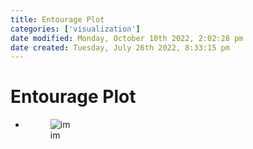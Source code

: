 ```yaml
---
title: Entourage Plot
categories: ['visualization']
date modified: Monday, October 10th 2022, 2:02:28 pm
date created: Tuesday, July 26th 2022, 8:33:15 pm
---
```


# Entourage Plot
- ![im](images/Pasted%20image%2020220506155757.png)



